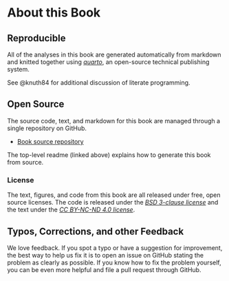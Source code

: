 # About this Book {.unnumbered}

## Reproducible

All of the analyses in this book are generated automatically from
markdown and knitted together using
[*quarto*](https://quarto.org/), an open-source technical publishing
system.

See @knuth84 for additional discussion of literate programming.


## Open Source

The source code, text, and markdown for this book are managed through a
single repository on GitHub.

* [Book source repository](https://github.com/bob-carpenter/prob-stats)

The top-level readme (linked above) explains how to generate this book
from source.


### License

The text, figures, and code from this book are all released under
free, open source licenses.  The code is released under the [*BSD
3-clause license*](https://opensource.org/licenses/BSD-3-Clause) and
the text under the [*CC BY-NC-ND 4.0
license*](https://creativecommons.org/licenses/by-nc-nd/4.0/).


## Typos, Corrections, and other Feedback

We love feedback.  If you spot a typo or have a suggestion for
improvement, the best way to help us fix it is to open an issue on
GitHub stating the problem as clearly as possible.  If you know how to
fix the problem yourself, you can be even more helpful and file a pull
request through GitHub.









